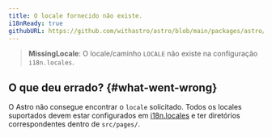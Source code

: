 ```yaml
---
title: O locale fornecido não existe.
i18nReady: true
githubURL: https://github.com/withastro/astro/blob/main/packages/astro/src/core/errors/errors-data.ts
---
```


> **MissingLocale**: O locale/caminho `LOCALE` não existe na configuração `i18n.locales`.
## O que deu errado? \{#what-went-wrong\}
O Astro não consegue encontrar o `locale` solicitado. Todos os locales suportados devem estar configurados em [i18n.locales](/pt-br/reference/configuration-reference/#i18nlocales) e ter diretórios correspondentes dentro de `src/pages/`.
